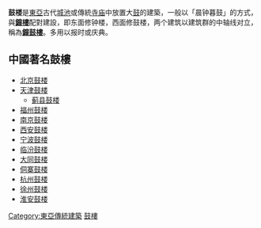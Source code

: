 {{Otheruses|鼓樓 (消歧義)|subject=放置大[[鼓|鼓]]的建築|other=此名稱其他用法}}

'''鼓楼'''是[[東亞|東亞]]古代[[城池|城池]]或傳統[[寺庙|寺庙]]中放置大[[鼓|鼓]]的建築，一般以「晨钟暮鼓」的方式，與'''[[鐘樓|鐘樓]]'''配對建設，即东面修钟楼，西面修鼓楼，两个建筑以建筑群的中轴线对立，稱為'''[[鐘鼓樓|鐘鼓樓]]'''。多用以报时或庆典。

==中國著名鼓樓==
* [[北京鼓楼|北京鼓楼]]
* [[天津鼓楼|天津鼓楼]]
** [[蓟县鼓楼|蓟县鼓楼]]
* [[福州鼓楼|福州鼓楼]]
* [[南京鼓楼|南京鼓楼]]
* [[西安鼓楼|西安鼓楼]]
* [[宁波鼓楼|宁波鼓楼]]
* [[临汾鼓楼|临汾鼓楼]]
* [[大同鼓楼|大同鼓楼]]
* [[侗寨鼓楼|侗寨鼓楼]]
* [[杭州鼓楼|杭州鼓楼]]
* [[徐州鼓楼|徐州鼓楼]]
* [[淮安鼓楼|淮安鼓楼]]

[[Category:東亞傳統建築|Category:東亞傳統建築]]
[[Category:鼓樓|]]